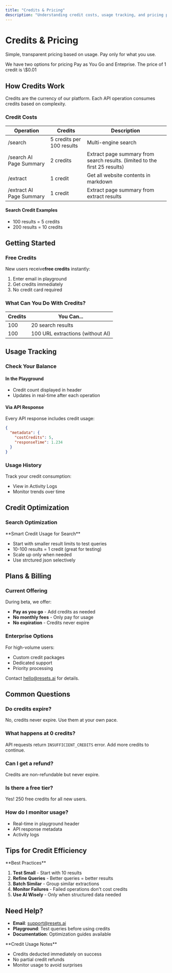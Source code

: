 ```yaml
---
title: "Credits & Pricing"
description: "Understanding credit costs, usage tracking, and pricing plans"
---
```


# Credits & Pricing

Simple, transparent pricing based on usage. Pay only for what you use.

<Info>
  We have two options for pricing Pay as You Go and Enteprise.  The price of 1 credit is \$0.01
</Info>

## How Credits Work

Credits are the currency of our platform. Each API operation consumes credits based on complexity.

### Credit Costs

| Operation                | Credits                   | Description                                                                 |
| ------------------------ | ------------------------- | --------------------------------------------------------------------------- |
| /search                  | 5 credits per 100 results | Multi-engine search                                                         |
| /search AI Page Summary  | 2 credits                 | Extract page summary from search results. (limited to the first 25 results) |
| /extract                 | 1 credit                  | Get all website contents  in markdown                                       |
| /extract AI Page Summary | 1 credit                  | Extract page summary from extract results                                   |

#### Search Credit Examples

- 100 results = 5 credits
- 200 results = 10 credits

## Getting Started

### Free Credits

New users receive**free credits**  instantly:

1. Enter email in playground
2. Get credits immediately
3. No credit card required

### What Can You Do With Credits?

| Credits | You Can...                       |
| ------- | -------------------------------- |
| 100     | 20 search results                |
| 100     | 100 URL extractions (without AI) |

## Usage Tracking

### Check Your Balance

#### In the Playground

- Credit count displayed in header
- Updates in real-time after each operation

#### Via API Response

Every API response includes credit usage:

```json
{
  "metadata": {
    "costCredits": 5,
    "responseTime": 1.234
  }
}
```

### Usage History

Track your credit consumption:

- View in Activity Logs
- Monitor trends over time

## Credit Optimization

### Search Optimization

<Tip>
  **Smart Credit Usage for Search**

  - Start with smaller result limits to test queries
  - 10-100 results = 1 credit (great for testing)
  - Scale up only when needed
  - Use strctured json selectively
</Tip>

### 

## Plans & Billing

### Current Offering

During beta, we offer:

- **Pay as you go** - Add credits as needed
- **No monthly fees** - Only pay for usage
- **No expiration** - Credits never expire

### Enterprise Options

For high-volume users:

- Custom credit packages
- Dedicated support
- Priority processing

Contact [hello@resets.ai](mailto:sales@resets.ai) for details.

## Common Questions

### Do credits expire?

No, credits never expire. Use them at your own pace.

### What happens at 0 credits?

API requests return `INSUFFICIENT_CREDITS` error. Add more credits to continue.

### Can I get a refund?

Credits are non-refundable but never expire.

### Is there a free tier?

Yes\! 250 free credits for all new users.

### How do I monitor usage?

- Real-time in playground header
- API response metadata
- Activity logs

## Tips for Credit Efficiency

<Info>
  **Best Practices**

  1. **Test Small** - Start with 10 results
  2. **Refine Queries** - Better queries = better results
  3. **Batch Similar** - Group similar extractions
  4. **Monitor Failures** - Failed operations don't cost credits
  5. **Use AI Wisely** - Only when structured data needed
</Info>

## Need Help?

- **Email**: [support@resets.ai](mailto:support@resets.ai)
- **Playground**: Test queries before using credits
- **Documentation**: Optimization guides available

<Warning>
  **Credit Usage Notes**

  - Credits deducted immediately on success
  - No partial credit refunds
  - Monitor usage to avoid surprises
</Warning>